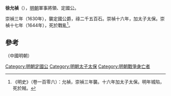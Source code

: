 '''徐允禎'''（{{bd|？||1644年}}），[[明朝|明朝]]軍事將領、定國公。

崇禎三年（1630年），襲定國公爵，祿二千五百石。崇禎十六年，加太子太保。崇禎十七年（1644年），死於戰亂<ref> 《明史》（卷一百零六）：允禎，崇禎三年襲。十六年加太子太保。明年城陷，死於賊。</ref>。

==參考==
{{reflist}}
{{s-start}}
{{s-reg|other}}（中國明朝）
{{s-bef|before=徐希？}}
{{s-ttl|title=定國公|years=崇禎三年—崇禎十七年<br />1630年－1644年}}
{{s-aft|after=無，明亡}}
{{s-end}}
{{明朝人物小作品}}
[[Category:明朝定國公|Category:明朝定國公]]
[[Category:明朝太子太保|Category:明朝太子太保]]
[[Category:明朝戰爭身亡者|Category:明朝戰爭身亡者]]